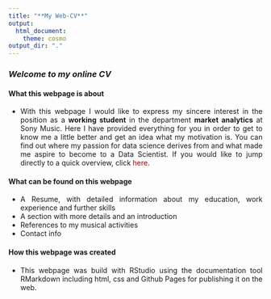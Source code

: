 ```yaml
---
title: "**My Web-CV**" 
output:
  html_document:
    theme: cosmo
output_dir: "."
---
```



<style>
body {
text-align: justify}

.nav>li>a {
    position: relative;
    display: block;
    padding: 10px 15px;
    color: #990000;
}
.nav-pills>li.active>a, .nav-pills>li.active>a:hover, .nav-pills>li.active>a:focus {
    color: #ffffff;
    background-color: #990000;
}

a:link {
  color: #990000;
  background-color: transparent;
  text-decoration: none;
}

a:visited {
  color: pink;
  background-color: transparent;
  text-decoration: none;
}

a:hover {
  color: darkblue;
  background-color: transparent;
  text-decoration: underline;
}

a:active {
  color: yellow;
  background-color: transparent;
  text-decoration: underline;
}

</style>

### *Welcome to my online CV* {.tabset .tabset-fade .tabset-pills}


#### What this webpage is about {.tabset}
* With this webpage I would like to express my sincere interest in the position as a **working student** in the      department **market analytics** at Sony Music. Here I have provided everything for you in order to get to know me   a little better and get an idea what my motivation is. You can find out where my passion for data science      derives from and what made me aspire to become to a Data Scientist. If you would like to jump directly to a    quick overview, click <a href="https://fabio-auerswald.github.io/Resume.html "rel="noopener noreferrer" target="_parent">here</a>.

#### What can be found on this webpage {.tabset}
* A Resume, with detailed information about my education, work experience and further skills
* A section with more details and an introduction
* References to my musical activities
* Contact info


#### How this webpage was created {.tabset}
* This webpage was build with RStudio using the documentation tool RMarkdown including html, css and Github      Pages for publishing it on the web.
